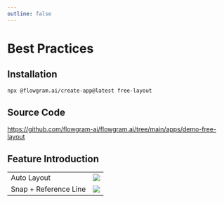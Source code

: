 ```yaml
---
outline: false
---
```



# Best Practices


<FreeFeatureOverview />

## Installation

```bash
npx @flowgram.ai/create-app@latest free-layout
```

## Source Code

https://github.com/flowgram-ai/flowgram.ai/tree/main/apps/demo-free-layout


## Feature Introduction

<table className="rs-table">
  <tr>
    <td>
      Auto Layout
    </td>
    <td>
      <div className="rs-center">
        <img src="@/public/free-layout/autolayout.gif"  />
      </div>
    </td>
  </tr>
  <tr>
    <td>
      Snap + Reference Line
    </td>
    <td>
      <div className="rs-center">
        <img src="@/public/free-layout/snap.gif"  />
      </div>
    </td>
  </tr>
</table>

